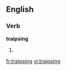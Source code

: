
==English==

===Verb===
'''traipsing'''

# {{present participle of|traipse}}

[[fr:traipsing]]
[[vi:traipsing]]